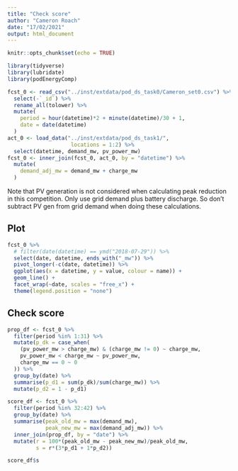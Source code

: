 ```yaml
---
title: "Check score"
author: "Cameron Roach"
date: "17/02/2021"
output: html_document
---
```


```r
knitr::opts_chunk$set(echo = TRUE)

library(tidyverse)
library(lubridate)
library(podEnergyComp)

fcst_0 <- read_csv("../inst/extdata/pod_ds_task0/Cameron_set0.csv") %>%
  select(-`_id`) %>% 
  rename_all(tolower) %>% 
  mutate(
    period = hour(datetime)*2 + minute(datetime)/30 + 1,
    date = date(datetime)
  )
act_0 <- load_data("../inst/extdata/pod_ds_task1/",
                    locations = 1:2) %>% 
  select(datetime, demand_mw, pv_power_mw)
fcst_0 <- inner_join(fcst_0, act_0, by = "datetime") %>% 
  mutate(
    demand_adj_mw = demand_mw + charge_mw
  )
```



Note that PV generation is not considered when calculating peak reduction in this competition. Only use grid demand plus battery discharge. So don't subtract PV gen from grid demand when doing these calculations.

## Plot

```r
fcst_0 %>% 
  # filter(date(datetime) == ymd("2018-07-29")) %>% 
  select(date, datetime, ends_with("_mw")) %>% 
  pivot_longer(-c(date, datetime)) %>% 
  ggplot(aes(x = datetime, y = value, colour = name)) + 
  geom_line() +
  facet_wrap(~date, scales = "free_x") +
  theme(legend.position = "none")
```


## Check score

```r
prop_df <- fcst_0 %>% 
  filter(period %in% 1:31) %>% 
  mutate(p_dk = case_when(
    (pv_power_mw > charge_mw) & (charge_mw != 0) ~ charge_mw, 
    pv_power_mw < charge_mw ~ pv_power_mw,
    charge_mw == 0 ~ 0
  )) %>% 
  group_by(date) %>% 
  summarise(p_d1 = sum(p_dk)/sum(charge_mw)) %>% 
  mutate(p_d2 = 1 - p_d1)

score_df <- fcst_0 %>% 
  filter(period %in% 32:42) %>% 
  group_by(date) %>% 
  summarise(peak_old_mw = max(demand_mw),
            peak_new_mw = max(demand_adj_mw)) %>% 
  inner_join(prop_df, by = "date") %>% 
  mutate(r = 100*(peak_old_mw - peak_new_mw)/peak_old_mw,
         s = r*(3*p_d1 + 1*p_d2))

score_df$s
```



